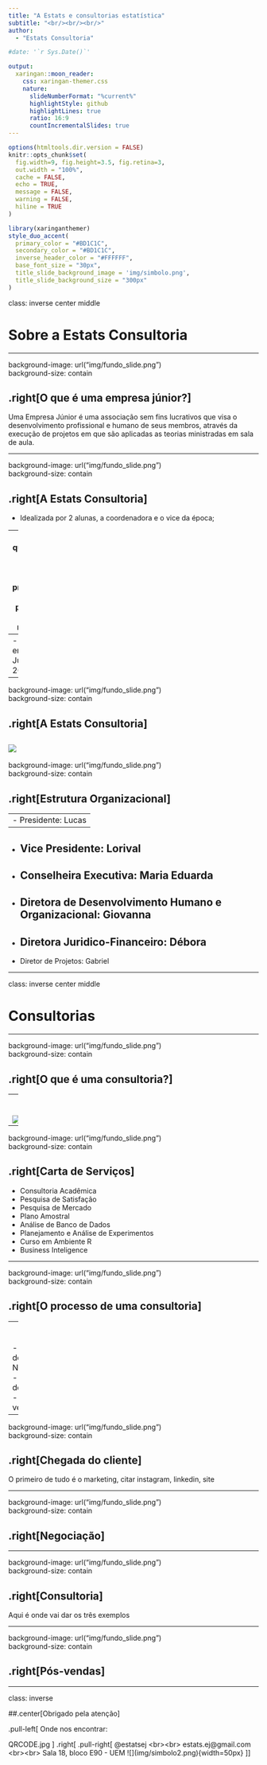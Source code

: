 ---
title: "A Estats e consultorias estatística"
subtitle: "<br/><br/><br/>" 
author: 
  - "Estats Consultoria"

#date: '`r Sys.Date()`'

output:
  xaringan::moon_reader:
    css: xaringan-themer.css
    nature:
      slideNumberFormat: "%current%"
      highlightStyle: github
      highlightLines: true
      ratio: 16:9
      countIncrementalSlides: true
---


```{r setup, include=FALSE}
options(htmltools.dir.version = FALSE)
knitr::opts_chunk$set(
  fig.width=9, fig.height=3.5, fig.retina=3,
  out.width = "100%",
  cache = FALSE,
  echo = TRUE,
  message = FALSE, 
  warning = FALSE,
  hiline = TRUE
)
```

```{r xaringan-themer, include=FALSE, warning=FALSE}
library(xaringanthemer)
style_duo_accent(
  primary_color = "#BD1C1C",
  secondary_color = "#BD1C1C",
  inverse_header_color = "#FFFFFF",
  base_font_size = "30px",
  title_slide_background_image = 'img/simbolo.png',
  title_slide_background_size = "300px"
)
```


class: inverse center middle

# Sobre a Estats Consultoria

---

background-image: url("img/fundo_slide.png")  
background-size: contain

## .right[O que é uma empresa júnior?]

Uma Empresa Júnior é uma associação sem fins lucrativos que visa o
desenvolvimento profissional e humano de seus membros, através da
execução de projetos em que são aplicadas as teorias ministradas em sala
de aula.

---

background-image: url("img/fundo_slide.png")  
background-size: contain

## .right[A Estats Consultoria]

- Idealizada por 2 alunas, a coordenadora e o vice da época;

--
- Visava que o aluno criasse uma postura profissional e saísse preparado para o mercado;

--
- Fundada em 30 de Julho de 2013.

---



background-image: url("img/fundo_slide.png")  
background-size: contain

## .right[A Estats Consultoria]

![](img/estats_old.png)
---

background-image: url("img/fundo_slide.png")  
background-size: contain

## .right[Estrutura Organizacional]


--
- Presidente: Lucas 
--

- Vice Presidente: Lorival
--

- Conselheira Executiva: Maria Eduarda
--

- Diretora de Desenvolvimento Humano e Organizacional: Giovanna
--

- Diretora Juridico-Financeiro: Débora
--

- Diretor de Projetos: Gabriel



---

class: inverse center middle

# Consultorias

---

background-image: url("img/fundo_slide.png")  
background-size: contain

## .right[O que é uma consultoria?]

--
<br><br>
![](img/consutoria_dic.png)

---

background-image: url("img/fundo_slide.png")  
background-size: contain

## .right[Carta de Serviços]

- Consultoria Acadêmica
- Pesquisa de Satisfação
- Pesquisa de Mercado
- Plano Amostral
- Análise de Banco de Dados
- Planejamento e Análise de Experimentos
- Curso em Ambiente R
- Business Inteligence


---

background-image: url("img/fundo_slide.png")  
background-size: contain

## .right[O processo de uma consultoria]

--
<br><br>
- Chegada do cliente
- Negociação
- Prestação de serviços
- Pós-vendas

---

background-image: url("img/fundo_slide.png")  
background-size: contain

## .right[Chegada do cliente]

O primeiro de tudo é o marketing, citar instagram, linkedin, site

---

background-image: url("img/fundo_slide.png")  
background-size: contain

## .right[Negociação]

---

background-image: url("img/fundo_slide.png")  
background-size: contain

## .right[Consultoria]

Aqui é onde vai dar os três exemplos


--- 

background-image: url("img/fundo_slide.png")  
background-size: contain

## .right[Pós-vendas]

---

class: inverse

##.center[Obrigado pela atenção]

.pull-left[
Onde nos encontrar:

QRCODE.jpg
]
.right[
.pull-right[
 @estatsej
 <br><br>
 estats.ej@gmail.com
 <br><br>
 Sala 18, bloco E90 - UEM
  ![](img/simbolo2.png){width=50px}
]]

